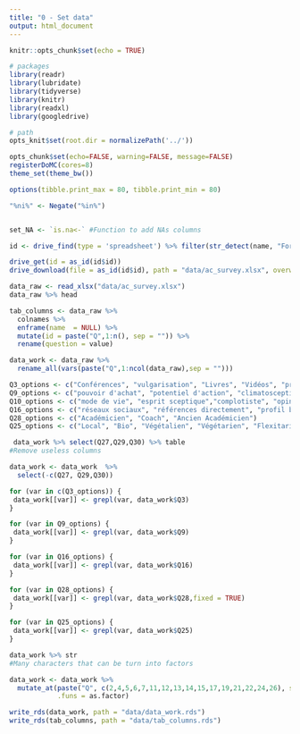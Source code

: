```yaml
---
title: "0 - Set data"
output: html_document
---
```


```r
knitr::opts_chunk$set(echo = TRUE)
```

```r
# packages
library(readr)
library(lubridate)
library(tidyverse)
library(knitr)
library(readxl)
library(googledrive)

# path
opts_knit$set(root.dir = normalizePath('../'))

opts_chunk$set(echo=FALSE, warning=FALSE, message=FALSE)
registerDoMC(cores=8)
theme_set(theme_bw())

options(tibble.print_max = 80, tibble.print_min = 80)

"%ni%" <- Negate("%in%")


set_NA <- `is.na<-` #Function to add NAs columns

```



```r
id <- drive_find(type = 'spreadsheet') %>% filter(str_detect(name, "Formulaire")) %>% select(id)

drive_get(id = as_id(id$id))
drive_download(file = as_id(id$id), path = "data/ac_survey.xlsx", overwrite = TRUE)

```

```r

data_raw <- read_xlsx("data/ac_survey.xlsx")
data_raw %>% head
```


```r

tab_columns <- data_raw %>%
  colnames %>%
  enframe(name  = NULL) %>% 
  mutate(id = paste("Q",1:n(), sep = "")) %>% 
  rename(question = value) 

data_work <- data_raw %>% 
  rename_all(vars(paste("Q",1:ncol(data_raw),sep = "")))

```


```r

Q3_options <- c("Conférences", "vulgarisation", "Livres", "Vidéos", "presse", "Publications scientifiques")
Q9_options <- c("pouvoir d'achat", "potentiel d'action", "climatosceptiques", "niveau de vie si cette baisse s'opère pour les autres également", "niveau de vie même si cette baisse ne s'opère pas pour les autres", "démocratique", "hiérarchiser les problèmes", "adaptabilité de l'homme")
Q10_options <- c("mode de vie", "esprit sceptique","complotiste", "opinion", "stupidité", "dogme religieux", "éducation")
Q16_options <- c("réseaux sociaux", "références directement", "profil bas", "l'émotion", "conférence")
Q28_options <- c("Académicien", "Coach", "Ancien Académicien")
Q25_options <- c("Local", "Bio", "Végétalien", "Végétarien", "Flexitarien", "pas trop attention")


```

```r
 data_work %>% select(Q27,Q29,Q30) %>% table
#Remove useless columns

data_work <- data_work  %>% 
  select(-c(Q27, Q29,Q30)) 


```

```r

for (var in c(Q3_options)) {
 data_work[[var]] <- grepl(var, data_work$Q3)
}

for (var in Q9_options) {
 data_work[[var]] <- grepl(var, data_work$Q9)
}

for (var in Q16_options) {
 data_work[[var]] <- grepl(var, data_work$Q16)
}

for (var in Q28_options) {
 data_work[[var]] <- grepl(var, data_work$Q28,fixed = TRUE)
}

for (var in Q25_options) {
 data_work[[var]] <- grepl(var, data_work$Q25)
}


```

```r
data_work %>% str
#Many characters that can be turn into factors
```

```r

data_work <- data_work %>%
  mutate_at(paste("Q", c(2,4,5,6,7,11,12,13,14,15,17,19,21,22,24,26), sep = ""),
            .funs = as.factor) 


```



```r

write_rds(data_work, path = "data/data_work.rds")
write_rds(tab_columns, path = "data/tab_columns.rds")


```

